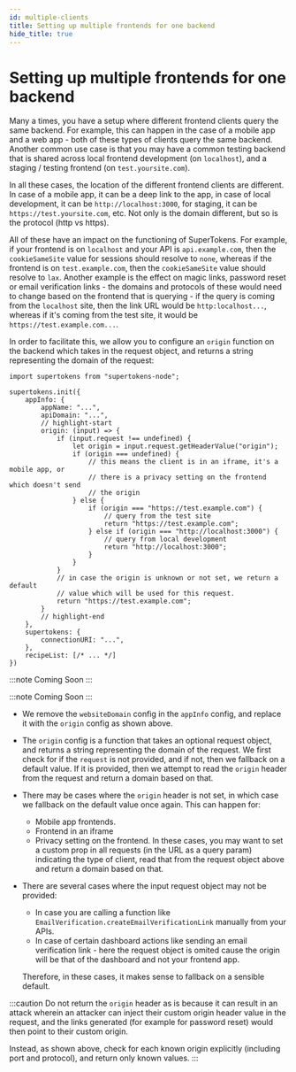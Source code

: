 ```yaml
---
id: multiple-clients
title: Setting up multiple frontends for one backend
hide_title: true
---
```


<!-- COPY DOCS -->
<!-- ./thirdpartyemailpassword/common-customizations/multiple-clients.mdx -->


# Setting up multiple frontends for one backend

Many a times, you have a setup where different frontend clients query the same backend. For example, this can happen in the case of a mobile app and a web app - both of these types of clients query the same backend. Another common use case is that you may have a common testing backend that is shared across local frontend development (on `localhost`), and a staging / testing frontend (on `test.yoursite.com`).

In all these cases, the location of the different frontend clients are different. In case of a mobile app, it can be a deep link to the app, in case of local development, it can be `http://localhost:3000`, for staging, it can be `https://test.yoursite.com`, etc. Not only is the domain different, but so is the protocol (http vs https).

All of these have an impact on the functioning of SuperTokens. For example, if your frontend is on `localhost` and your API is `api.example.com`, then the `cookieSameSite` value for sessions should resolve to `none`, whereas if the frontend is on `test.example.com`, then the `cookieSameSite` value should resolve to `lax`. Another example is the effect on magic links, password reset or email verification links - the domains and protocols of these would need to change based on the frontend that is querying - if the query is coming from the `localhost` site, then the link URL would be `http:localhost...`, whereas if it's coming from the test site, it would be `https://test.example.com...`.

In order to facilitate this, we allow you to configure an `origin` function on the backend which takes in the request object, and returns a string representing the domain of the request:

<BackendSDKTabs>
<TabItem value="nodejs">

```tsx
import supertokens from "supertokens-node";

supertokens.init({
    appInfo: {
        appName: "...",
        apiDomain: "...",
        // highlight-start
        origin: (input) => {
            if (input.request !== undefined) {
                let origin = input.request.getHeaderValue("origin");
                if (origin === undefined) {
                    // this means the client is in an iframe, it's a mobile app, or
                    // there is a privacy setting on the frontend which doesn't send
                    // the origin
                } else {
                    if (origin === "https://test.example.com") {
                        // query from the test site
                        return "https://test.example.com";
                    } else if (origin === "http://localhost:3000") {
                        // query from local development
                        return "http://localhost:3000";
                    }
                }
            }
            // in case the origin is unknown or not set, we return a default
            // value which will be used for this request.
            return "https://test.example.com";
        }
        // highlight-end
    },
    supertokens: {
        connectionURI: "...",
    },
    recipeList: [/* ... */]
})
```

</TabItem>

<TabItem value="go">

:::note
Coming Soon
:::

</TabItem>
<TabItem value="python">

:::note
Coming Soon
:::

</TabItem>
</BackendSDKTabs>

- We remove the `websiteDomain` config in the `appInfo` config, and replace it with the `origin` config as shown above.
- The `origin` config is a function that takes an optional request object, and returns a string representing the domain of the request. We first check for if the `request` is not provided, and if not, then we fallback on a default value. If it is provided, then we attempt to read the `origin` header from the request and return a domain based on that.
- There may be cases where the `origin` header is not set, in which case we fallback on the default value once again. This can happen for:
    - Mobile app frontends.
    - Frontend in an iframe
    - Privacy setting on the frontend.
    In these cases, you may want to set a custom prop in all requests (in the URL as a query param) indicating the type of client, read that from the request object above and return a domain based on that.
- There are several cases where the input request object may not be provided:
    - In case you are calling a function like `EmailVerification.createEmailVerificationLink` manually from your APIs.
    - In case of certain dashboard actions like sending an email verification link - here the request object is omited cause the origin will be that of the dashboard and not your frontend app.

    Therefore, in these cases, it makes sense to fallback on a sensible default.

:::caution
Do not return the `origin` header as is because it can result in an attack wherein an attacker can inject their custom origin header value in the request, and the links generated (for example for password reset) would then point to their custom origin.

Instead, as shown above, check for each known origin explicitly (including port and protocol), and return only known values. 
:::